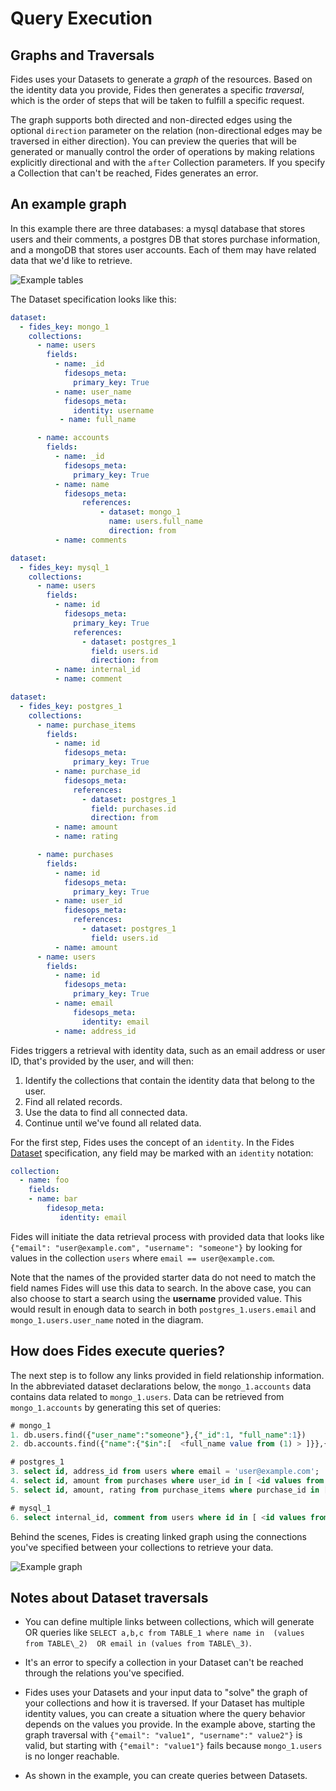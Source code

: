 # Query Execution

## Graphs and Traversals

Fides uses your Datasets to generate a _graph_ of the resources. Based on the identity data you provide, Fides then generates a specific _traversal_, which is the order of steps that will be taken to fulfill a specific request.

The graph supports both directed and non-directed edges using the optional `direction` parameter on the relation (non-directional edges may be traversed in either direction). You can preview the queries that will be generated or manually control the order of operations by making relations explicitly directional and with the `after` Collection parameters. If you specify a Collection that can't be reached, Fides generates an error.

## An example graph

In this example there are three databases: a mysql database that stores users and their comments, a postgres DB that stores purchase information, and a mongoDB that stores user accounts. Each of them may have related data that we'd like to retrieve.

![Example tables](/assets/img/resources/traversal_tables.png "Example tables")

The Dataset specification looks like this:

``` yaml
dataset:
  - fides_key: mongo_1
    collections:
      - name: users
        fields:
          - name: _id
            fidesops_meta:
              primary_key: True
          - name: user_name
            fidesops_meta:
              identity: username
           - name: full_name

      - name: accounts
        fields:
          - name: _id
            fidesops_meta:
              primary_key: True
          - name: name
            fidesops_meta:
                references:
                    - dataset: mongo_1
                      name: users.full_name
                      direction: from
          - name: comments
```

``` yaml
dataset:
  - fides_key: mysql_1
    collections:
      - name: users
        fields:
          - name: id
            fidesops_meta:
              primary_key: True
              references:
                - dataset: postgres_1
                  field: users.id
                  direction: from
          - name: internal_id
          - name: comment
```

``` yaml
dataset:
  - fides_key: postgres_1
    collections:
      - name: purchase_items
        fields:
          - name: id
            fidesops_meta:
              primary_key: True
          - name: purchase_id
            fidesops_meta:
              references:
                - dataset: postgres_1
                  field: purchases.id
                  direction: from
          - name: amount
          - name: rating

      - name: purchases
        fields:
          - name: id
            fidesops_meta:
              primary_key: True
          - name: user_id
            fidesops_meta:
              references:
                - dataset: postgres_1
                  field: users.id
          - name: amount
      - name: users
        fields:
          - name: id
            fidesops_meta:
              primary_key: True
          - name: email
              fidesops_meta:
                identity: email
          - name: address_id
```

Fides triggers a retrieval with identity data, such as an email address or user ID, that's provided by the user, and will then:

1. Identify the collections that contain the identity data that belong to the user.
2. Find all related records.
3. Use the data to find all connected data.
4. Continue until we've found all related data.

For the first step, Fides uses the concept of an `identity`. In the Fides [Dataset](/docs/databases/datasets) specification, any field may be marked with an `identity` notation:

``` yaml
collection:
  - name: foo
    fields:
    - name: bar
        fidesop_meta:
           identity: email 
```

Fides will initiate the data retrieval process with provided data that looks like `{"email": "user@example.com", "username": "someone"}` by looking for values in the collection `users` where `email == user@example.com`.  

Note that the names of the provided starter data do not need to match the field names Fides will use this data to search. In the above case, you can also choose to start a search using the **username** provided value. This would result in enough data to search in both `postgres_1.users.email` and `mongo_1.users.user_name` noted in the diagram.

## How does Fides execute queries?
The next step is to follow any links provided in field relationship information. In the abbreviated dataset declarations below, the `mongo_1.accounts` data contains data related to `mongo_1.users`. Data can be retrieved from `mongo_1.accounts` by generating this set of queries:

``` sql
# mongo_1
1. db.users.find({"user_name":"someone"},{"_id":1, "full_name":1}) 
2. db.accounts.find({"name":{"$in":[  <full_name value from (1) > ]}},{"_id":1, "comments":1})

# postgres_1
3. select id, address_id from users where email = 'user@example.com';
4. select id, amount from purchases where user_id in [ <id values from (3) >] 
5. select id, amount, rating from purchase_items where purchase_id in [ <id values from (4)> ]

# mysql_1
6. select internal_id, comment from users where id in [ <id values from (3) >]
```

Behind the scenes, Fides is creating linked graph using the connections you've specified between your collections to retrieve your data.

![Example graph](/assets/img/resources/traversal_graph.png "Example graph")

## Notes about Dataset traversals

* You can define multiple links between collections, which will generate OR queries like `SELECT a,b,c from TABLE_1 where name in  (values from TABLE\_2)  OR email in (values from TABLE\_3)`.
 
* It's an error to specify a collection in your Dataset can't be reached through the relations you've specified.

* Fides uses your Datasets and your input data to "solve" the graph of your collections and how it is traversed. If your Dataset has multiple identity values, you can create a situation where the query behavior depends on the values you provide. In the example above, starting the graph traversal with `{"email": "value1", "username":" value2"}` is valid, but starting with  `{"email": "value1"}` fails because `mongo_1.users` is no longer reachable.
 
* As shown in the example, you can create queries between Datasets.
